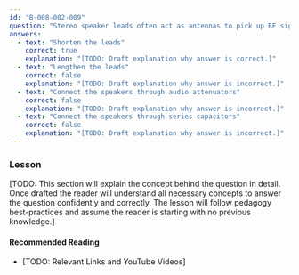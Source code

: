 ```yaml
---
id: "B-008-002-009"
question: "Stereo speaker leads often act as antennas to pick up RF signals. What is one method you can use to minimize this effect?"
answers:
  - text: "Shorten the leads"
    correct: true
    explanation: "[TODO: Draft explanation why answer is correct.]"
  - text: "Lengthen the leads"
    correct: false
    explanation: "[TODO: Draft explanation why answer is incorrect.]"
  - text: "Connect the speakers through audio attenuators"
    correct: false
    explanation: "[TODO: Draft explanation why answer is incorrect.]"
  - text: "Connect the speakers through series capacitors"
    correct: false
    explanation: "[TODO: Draft explanation why answer is incorrect.]"
---
```


### Lesson

[TODO: This section will explain the concept behind the question in detail. Once drafted the reader will understand all necessary concepts to answer the question confidently and correctly. The lesson will follow pedagogy best-practices and assume the reader is starting with no previous knowledge.]

#### Recommended Reading

- [TODO: Relevant Links and YouTube Videos]
